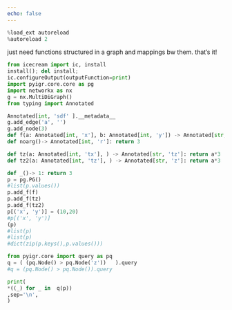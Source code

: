 ```yaml
---
echo: false
---
```

```python
%load_ext autoreload
%autoreload 2
```
just need functions structured in a graph
and mappings bw them.
that's it!
```python
from icecream import ic, install
install(); del install;
ic.configureOutput(outputFunction=print) 
import pyigr.core.core as pg
import networkx as nx
g = nx.MultiDiGraph()
from typing import Annotated

Annotated[int, 'sdf' ].__metadata__
g.add_edge('a', '')
g.add_node(3)
def f(a: Annotated[int, 'x'], b: Annotated[int, 'y']) -> Annotated[str, 'z']: return a+b
def noarg()-> Annotated[int, 'r']: return 3

def tz(a: Annotated[int, 'tx'], ) -> Annotated[str, 'tz']: return a*3
def tz2(a: Annotated[int, 'tz'], ) -> Annotated[str, 'z']: return a*3

def _()-> 1: return 3
p = pg.PG()
#list(p.values())
p.add_f(f)
p.add_f(tz)
p.add_f(tz2)
p[('x', 'y')] = (10,20)
#p[('x', 'y')]
(p) 
#list(p) 
#list(p) 
#dict(zip(p.keys(),p.values()))
```
```python
from pyigr.core import query as pq
q = ( (pq.Node() > pq.Node('z'))   ).query
#q = (pq.Node() > pq.Node()).query

print(
*((_) for _ in  q(p))
,sep='\n',
)
```
